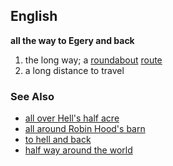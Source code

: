 ==English==
{{idiom2}}
'''all the way to Egery and back'''
# the long way; a [[roundabout]] [[route]]
# a long distance to travel

=== See Also ===
*[[all over Hell's half acre]]
*[[all around Robin Hood's barn]]
*[[to hell and back]]
*[[half way around the world]]